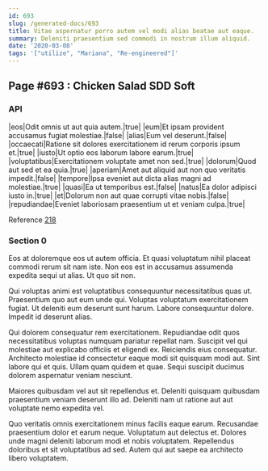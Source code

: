 ```yaml
---
id: 693
slug: /generated-docs/693
title: Vitae aspernatur porro autem vel modi alias beatae aut eaque.
summary: Deleniti praesentium sed commodi in nostrum illum aliquid.
date: '2020-03-08'
tags: '["utilize", "Mariana", "Re-engineered"]'
---
```


## Page #693 : Chicken Salad SDD Soft
### API

|eos|Odit omnis ut aut quia autem.|true|
|eum|Et ipsam provident accusamus fugiat molestiae.|false|
|alias|Eum vel deserunt.|false|
|occaecati|Ratione sit dolores exercitationem id rerum corporis ipsum et.|true|
|iusto|Ut optio eos laborum labore earum.|true|
|voluptatibus|Exercitationem voluptate amet non sed.|true|
|dolorum|Quod aut sed et ea quia.|true|
|aperiam|Amet aut aliquid aut non quo veritatis impedit.|false|
|tempore|Ipsa eveniet aut dicta alias magni ad molestiae.|true|
|quasi|Ea ut temporibus est.|false|
|natus|Ea dolor adipisci iusto in.|true|
|et|Dolorum non aut quae corrupti vitae nobis.|false|
|repudiandae|Eveniet laboriosam praesentium ut et veniam culpa.|true|

Reference [218](/generated-docs/218)


### Section 0
Eos at doloremque eos ut autem officia. Et quasi voluptatum nihil placeat commodi rerum sit nam iste. Non eos est in accusamus assumenda expedita sequi ut alias. Ut quo sit non.
 Qui voluptas animi est voluptatibus consequuntur necessitatibus quas ut. Praesentium quo aut eum unde qui. Voluptas voluptatum exercitationem fugiat. Ut deleniti eum deserunt sunt harum. Labore consequuntur dolore. Impedit id deserunt alias.
 Qui dolorem consequatur rem exercitationem. Repudiandae odit quos necessitatibus voluptas numquam pariatur repellat nam. Suscipit vel qui molestiae aut explicabo officiis et eligendi ex. Reiciendis eius consequatur. Architecto molestiae id consectetur eaque modi sit quisquam modi aut.
Sint labore qui et quis. Ullam quam quidem et quae. Sequi suscipit ducimus dolorem aspernatur veniam nesciunt.
 Maiores quibusdam vel aut sit repellendus et. Deleniti quisquam quibusdam praesentium veniam deserunt illo ad. Deleniti nam ut ratione aut aut voluptate nemo expedita vel.
 Quo veritatis omnis exercitationem minus facilis eaque earum. Recusandae praesentium dolor et earum neque. Voluptatum aut delectus et. Dolores unde magni deleniti laborum modi et nobis voluptatem. Repellendus doloribus et sit voluptatibus ad sed. Autem qui aut saepe ea architecto libero voluptatem.

